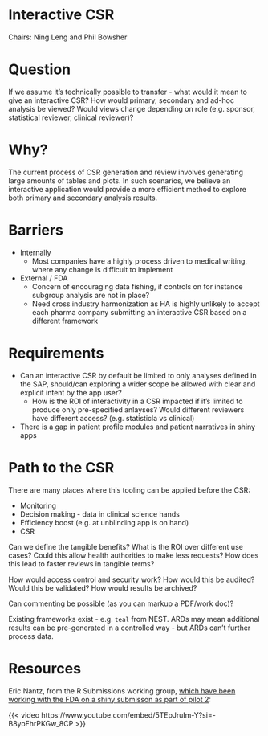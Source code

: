 # Interactive CSR

Chairs: Ning Leng and Phil Bowsher

# Question

If we assume it's technically possible to transfer - what would it mean to give an interactive CSR? How would primary, secondary and ad-hoc analysis be viewed? Would views change depending on role (e.g. sponsor, statistical reviewer, clinical reviewer)?

# Why?

The current process of CSR generation and review involves generating large amounts of tables and plots. In such scenarios, we believe an interactive application would provide a more efficient method to explore both primary and secondary analysis results. 

# Barriers

- Internally
    - Most companies have a highly process driven to medical writing, where any change is difficult to implement
- External / FDA
    - Concern of encouraging data fishing, if controls on for instance subgroup analysis are not in place?
    - Need cross industry harmonization as HA is highly unlikely to accept each pharma company submitting an interactive CSR based on a different framework

# Requirements

- Can an interactive CSR by default be limited to only analyses defined in the SAP, should/can exploring a wider scope be allowed with clear and explicit intent by the app user?
  - How is the ROI of interactivity in a CSR impacted if it's limited to produce only pre-specified anlayses? Would different reviewers have different access? (e.g. statisticla vs clinical) 
- There is a gap in patient profile modules and patient narratives in shiny apps

# Path to the CSR

There are many places where this tooling can be applied before the CSR:

- Monitoring
- Decision making - data in clinical science hands
- Efficiency boost (e.g. at unblinding app is on hand)
- CSR

Can we define the tangible benefits? What is the ROI over different use cases? Could this allow health authorities to make less requests? How does this lead to faster reviews in tangible terms?

How would access control and security work? How would this be audited? Would this be validated? How would results be archived?

Can commenting be possible (as you can markup a PDF/work doc)?

Existing frameworks exist - e.g. `teal` from NEST. ARDs may mean additional results can be pre-generated in a controlled way - but ARDs can't further process data.

# Resources

Eric Nantz, from the R Submissions working group, [which have been working with the FDA on a shiny submisson as part of pilot 2](https://rconsortium.github.io/submissions-wg/pilot2.html):

{{< video https://www.youtube.com/embed/5TEpJruIm-Y?si=-B8yoFhrPKGw_8CP >}}


